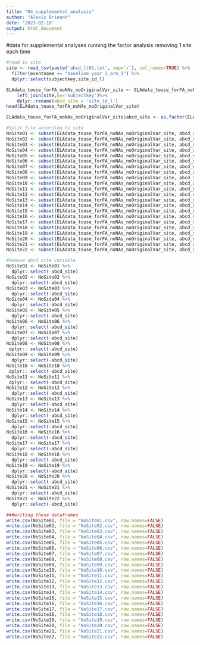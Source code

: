 ```yaml
---
title: "04_supplemental_analysis"
author: "Alexis Brieant"
date: '2023-02-10'
output: html_document
---
```


#data for supplemental analyses running the factor analysis removing 1 site each time

```r
#read in site
site <- read_tsv(paste('abcd_lt01.txt', sep='/'), col_names=TRUE) %>%
  filter(eventname == "baseline_year_1_arm_1") %>% 
  dplyr::select(subjectkey,site_id_l)

ELAdata_touse_forFA_noNAs_noOriginalVar_site <- ELAdata_touse_forFA_noNAs_noOriginalVar %>%
    left_join(site,by='subjectkey')%>%
    dplyr::rename(abcd_site = 'site_id_l')
head(ELAdata_touse_forFA_noNAs_noOriginalVar_site)

ELAdata_touse_forFA_noNAs_noOriginalVar_site$abcd_site <- as.factor(ELAdata_touse_forFA_noNAs_noOriginalVar_site$abcd_site)
```

```r
#Split file according to site
NoSite01 <- subset(ELAdata_touse_forFA_noNAs_noOriginalVar_site, abcd_site!="site01")
NoSite02 <- subset(ELAdata_touse_forFA_noNAs_noOriginalVar_site, abcd_site!="site02")
NoSite03 <- subset(ELAdata_touse_forFA_noNAs_noOriginalVar_site, abcd_site!="site03")
NoSite04 <- subset(ELAdata_touse_forFA_noNAs_noOriginalVar_site, abcd_site!="site04")
NoSite05 <- subset(ELAdata_touse_forFA_noNAs_noOriginalVar_site, abcd_site!="site05")
NoSite06 <- subset(ELAdata_touse_forFA_noNAs_noOriginalVar_site, abcd_site!="site06")
NoSite07 <- subset(ELAdata_touse_forFA_noNAs_noOriginalVar_site, abcd_site!="site07")
NoSite08 <- subset(ELAdata_touse_forFA_noNAs_noOriginalVar_site, abcd_site!="site08")
NoSite09 <- subset(ELAdata_touse_forFA_noNAs_noOriginalVar_site, abcd_site!="site09")
NoSite10 <- subset(ELAdata_touse_forFA_noNAs_noOriginalVar_site, abcd_site!="site10")
NoSite11 <- subset(ELAdata_touse_forFA_noNAs_noOriginalVar_site, abcd_site!="site11")
NoSite12 <- subset(ELAdata_touse_forFA_noNAs_noOriginalVar_site, abcd_site!="site12")
NoSite13 <- subset(ELAdata_touse_forFA_noNAs_noOriginalVar_site, abcd_site!="site13")
NoSite14 <- subset(ELAdata_touse_forFA_noNAs_noOriginalVar_site, abcd_site!="site14")
NoSite15 <- subset(ELAdata_touse_forFA_noNAs_noOriginalVar_site, abcd_site!="site15")
NoSite16 <- subset(ELAdata_touse_forFA_noNAs_noOriginalVar_site, abcd_site!="site16")
NoSite17 <- subset(ELAdata_touse_forFA_noNAs_noOriginalVar_site, abcd_site!="site17")
NoSite18 <- subset(ELAdata_touse_forFA_noNAs_noOriginalVar_site, abcd_site!="site18")
NoSite19 <- subset(ELAdata_touse_forFA_noNAs_noOriginalVar_site, abcd_site!="site19")
NoSite20 <- subset(ELAdata_touse_forFA_noNAs_noOriginalVar_site, abcd_site!="site20")
NoSite21 <- subset(ELAdata_touse_forFA_noNAs_noOriginalVar_site, abcd_site!="site21")
NoSite22 <- subset(ELAdata_touse_forFA_noNAs_noOriginalVar_site, abcd_site!="site22")
```

```r
#Remove abcd_site variable
NoSite01 <- NoSite01 %>% 
  dplyr::select(-abcd_site)
NoSite02 <- NoSite02 %>% 
  dplyr::select(-abcd_site)
NoSite03 <- NoSite03 %>% 
  dplyr::select(-abcd_site)
NoSite04 <- NoSite04 %>% 
  dplyr::select(-abcd_site)
NoSite05 <- NoSite05 %>% 
  dplyr::select(-abcd_site)
NoSite06 <- NoSite06 %>% 
  dplyr::select(-abcd_site)
NoSite07 <- NoSite07 %>% 
  dplyr::select(-abcd_site)
NoSite08 <- NoSite08 %>% 
 dplyr:: select(-abcd_site)
NoSite09 <- NoSite09 %>% 
  dplyr::select(-abcd_site)
NoSite10 <- NoSite10 %>% 
 dplyr:: select(-abcd_site)
NoSite11 <- NoSite11 %>% 
 dplyr:: select(-abcd_site)
NoSite12 <- NoSite12 %>% 
  dplyr::select(-abcd_site)
NoSite13 <- NoSite13 %>% 
  dplyr::select(-abcd_site)
NoSite14 <- NoSite14 %>% 
  dplyr::select(-abcd_site)
NoSite15 <- NoSite15 %>% 
  dplyr::select(-abcd_site)
NoSite16 <- NoSite16 %>% 
  dplyr::select(-abcd_site)
NoSite17 <- NoSite17 %>% 
  dplyr::select(-abcd_site)
NoSite18 <- NoSite18 %>% 
  dplyr::select(-abcd_site)
NoSite19 <- NoSite19 %>% 
  dplyr::select(-abcd_site)
NoSite20 <- NoSite20 %>% 
  dplyr::select(-abcd_site)
NoSite21 <- NoSite21 %>% 
  dplyr::select(-abcd_site)
NoSite22 <- NoSite22 %>% 
  dplyr::select(-abcd_site)
```

```r
###writing these dataframes
write.csv(NoSite01, file = "NoSite01.csv", row.names=FALSE)
write.csv(NoSite02, file = "NoSite02.csv", row.names=FALSE)
write.csv(NoSite03, file = "NoSite03.csv", row.names=FALSE)
write.csv(NoSite04, file = "NoSite04.csv", row.names=FALSE)
write.csv(NoSite05, file = "NoSite05.csv", row.names=FALSE)
write.csv(NoSite06, file = "NoSite06.csv", row.names=FALSE)
write.csv(NoSite07, file = "NoSite07.csv", row.names=FALSE)
write.csv(NoSite08, file = "NoSite08.csv", row.names=FALSE)
write.csv(NoSite09, file = "NoSite09.csv", row.names=FALSE)
write.csv(NoSite10, file = "NoSite10.csv", row.names=FALSE)
write.csv(NoSite11, file = "NoSite11.csv", row.names=FALSE)
write.csv(NoSite12, file = "NoSite12.csv", row.names=FALSE)
write.csv(NoSite13, file = "NoSite13.csv", row.names=FALSE)
write.csv(NoSite14, file = "NoSite14.csv", row.names=FALSE)
write.csv(NoSite15, file = "NoSite15.csv", row.names=FALSE)
write.csv(NoSite16, file = "NoSite16.csv", row.names=FALSE)
write.csv(NoSite17, file = "NoSite17.csv", row.names=FALSE)
write.csv(NoSite18, file = "NoSite18.csv", row.names=FALSE)
write.csv(NoSite19, file = "NoSite19.csv", row.names=FALSE)
write.csv(NoSite20, file = "NoSite20.csv", row.names=FALSE)
write.csv(NoSite21, file = "NoSite21.csv", row.names=FALSE)
write.csv(NoSite22, file = "NoSite22.csv", row.names=FALSE)
```
